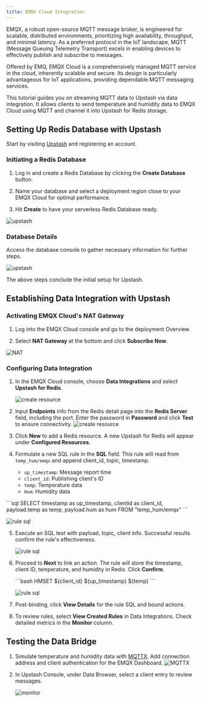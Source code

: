 ```yaml
---
title: EMQX Cloud Integration
---
```


EMQX, a robust open-source MQTT message broker, is engineered for scalable, distributed environments, prioritizing high availability, throughput, and minimal latency. As a preferred protocol in the IoT landscape, MQTT (Message Queuing Telemetry Transport) excels in enabling devices to effectively publish and subscribe to messages.

Offered by EMQ, EMQX Cloud is a comprehensively managed MQTT service in the cloud, inherently scalable and secure. Its design is particularly advantageous for IoT applications, providing dependable MQTT messaging services.

This tutorial guides you on streaming MQTT data to Upstash via data integration. It allows clients to send temperature and humidity data to EMQX Cloud using MQTT and channel it into Upstash for Redis storage.

## Setting Up Redis Database with Upstash
Start by visiting [Upstash](https://upstash.com/) and registering an account.

### Initiating a Redis Database
1. Log in and create a Redis Database by clicking the **Create Database** button.

2. Name your database and select a deployment region close to your EMQX Cloud for optimal performance.

3. Hit **Create** to have your serverless Redis Database ready.

![upstash](https://raw.githubusercontent.com/emqx/cloud-docs/master/en_US/rule_engine/_assets/upstash_redis_01.png)

### Database Details

Access the database console to gather necessary information for further steps.

![upstash](https://raw.githubusercontent.com/emqx/cloud-docs/master/en_US/rule_engine/_assets/upstash_redis_02.png)

The above steps conclude the initial setup for Upstash.

## Establishing Data Integration with Upstash

### Activating EMQX Cloud's NAT Gateway

1. Log into the EMQX Cloud console and go to the deployment Overview.

2. Select **NAT Gateway** at the bottom and click **Subscribe Now**. 

![NAT](https://raw.githubusercontent.com/emqx/cloud-docs/master/en_US/rule_engine/_assets/public_nat.png)

### Configuring Data Integration

1. In the EMQX Cloud console, choose **Data Integrations** and select **Upstash for Redis**.

   ![create resource](https://raw.githubusercontent.com/emqx/cloud-docs/master/en_US/rule_engine/_assets/upstash_redis_03.png)

2. Input **Endpoints** info from the Redis detail page into the **Redis Server** field, including the port. Enter the password in **Password** and click **Test** to ensure connectivity.
   ![create resource](https://raw.githubusercontent.com/emqx/cloud-docs/master/en_US/rule_engine/_assets/upstash_redis_04.png)

3. Click **New** to add a Redis resource. A new Upstash for Redis will appear under **Configured Resources**.

4. Formulate a new SQL rule in the **SQL** field. This rule will read from `temp_hum/emqx` and append client_id, topic, timestamp.

    - `up_timestamp`: Message report time
    - `client_id`: Publishing client's ID
    - `temp`: Temperature data
    - `Hum`: Humidity data

\```sql
SELECT
timestamp as up_timestamp,
clientid as client_id,
payload.temp as temp,
payload.hum as hum
FROM
"temp_hum/emqx"
\```

![rule sql](https://raw.githubusercontent.com/emqx/cloud-docs/master/en_US/rule_engine/_assets/kafka_create_sql.png)

5. Execute an SQL test with payload, topic, client info. Successful results confirm the rule's effectiveness.

   ![rule sql](https://raw.githubusercontent.com/emqx/cloud-docs/master/en_US/rule_engine/_assets/kafka_create_sql_test.png)

6. Proceed to **Next** to link an action. The rule will store the timestamp, client ID, temperature, and humidity in Redis. Click **Confirm**.

   \```bash
   HMSET ${client_id} ${up_timestamp} ${temp}
   \```

   ![rule sql](https://raw.githubusercontent.com/emqx/cloud-docs/master/en_US/rule_engine/_assets/upstash_redis_05.png)

7. Post-binding, click **View Details** for the rule SQL and bound actions.

8. To review rules, select **View Created Rules** in Data Integrations. Check detailed metrics in the **Monitor** column.

## Testing the Data Bridge

1. Simulate temperature and humidity data with [MQTTX](https://mqttx.app/). Add connection address and client authentication for the EMQX Dashboard.
   ![MQTTX](https://raw.githubusercontent.com/emqx/cloud-docs/master/en_US/rule_engine/_assets/upstash_kafka_06.png)

2. In Upstash Console, under Data Browser, select a client entry to review messages.

   ![monitor](https://raw.githubusercontent.com/emqx/cloud-docs/master/en_US/rule_engine/_assets/upstash_redis_07.png)
